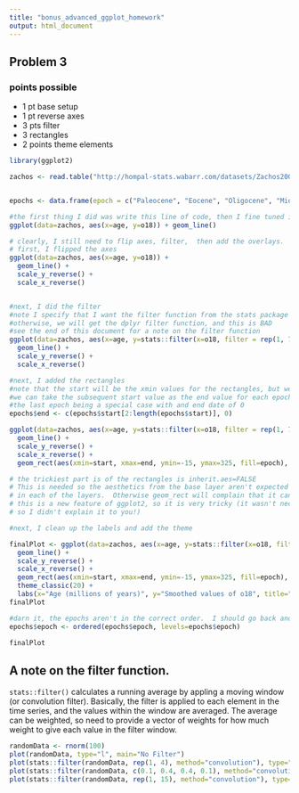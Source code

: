 ```yaml
---
title: "bonus_advanced_ggplot_homework"
output: html_document
---
```

## Problem 3

### points possible
*  1 pt base setup
*  1 pt reverse axes
*  3 pts filter
*  3 rectangles
*  2 points theme elements

```r
library(ggplot2)

zachos <- read.table("http://hompal-stats.wabarr.com/datasets/Zachos2001Climate.txt", header=TRUE)


epochs <- data.frame(epoch = c("Paleocene", "Eocene", "Oligocene", "Miocene", "Pliocene", "Pleistocene", "Holocene"), start = c(65, 58.8, 33.9, 23.03, 5.5, 1.8, 0.01))

#the first thing I did was write this line of code, then I fine tuned it
ggplot(data=zachos, aes(x=age, y=o18)) + geom_line()

# clearly, I still need to flip axes, filter,  then add the overlays.  We will get there.  Dont panic!
# first, I flipped the axes
ggplot(data=zachos, aes(x=age, y=o18)) + 
  geom_line() + 
  scale_y_reverse() + 
  scale_x_reverse()


#next, I did the filter
#note I specify that I want the filter function from the stats package like this stats::filter
#otherwise, we will get the dplyr filter function, and this is BAD
#see the end of this document for a note on the filter function
ggplot(data=zachos, aes(x=age, y=stats::filter(x=o18, filter = rep(1, 70), method="convolution"))) + 
  geom_line() + 
  scale_y_reverse() + 
  scale_x_reverse()

#next, I added the rectangles
#note that the start will be the xmin values for the rectangles, but we need the xmax values.
#we can take the subsequent start value as the end value for each epoch
#the last epoch being a special case with and end date of 0
epochs$end <- c(epochs$start[2:length(epochs$start)], 0)

ggplot(data=zachos, aes(x=age, y=stats::filter(x=o18, filter = rep(1, 70), method="convolution"))) + 
  geom_line() + 
  scale_y_reverse() + 
  scale_x_reverse() + 
  geom_rect(aes(xmin=start, xmax=end, ymin=-15, ymax=325, fill=epoch), alpha=0.3, data=epochs, inherit.aes=FALSE)

# the trickiest part is of the rectangles is inherit.aes=FALSE
# This is needed so the aesthetics from the base layer aren't expected
# in each of the layers.  Otherwise geom_rect will complain that it can't find 'age' or `o181
# this is a new feature of ggplot2, so it is very tricky (it wasn't necessary when I wrote this question
# so I didn't explain it to you!)

#next, I clean up the labels and add the theme

finalPlot <- ggplot(data=zachos, aes(x=age, y=stats::filter(x=o18, filter = rep(1, 70), method="convolution"))) + 
  geom_line() + 
  scale_y_reverse() + 
  scale_x_reverse() + 
  geom_rect(aes(xmin=start, xmax=end, ymin=-15, ymax=325, fill=epoch), alpha=0.3, data=epochs, inherit.aes=FALSE) + 
  theme_classic(20) + 
  labs(x="Age (millions of years)", y="Smoothed values of o18", title="Temperature Proxy (o18) Through Geological Time")
finalPlot

#darn it, the epochs aren't in the correct order.  I should go back and make epoch an ordered factor
epochs$epoch <- ordered(epochs$epoch, levels=epochs$epoch)

finalPlot

```

## A note on the filter function. 

`stats::filter()` calculates a running average by appling a moving window (or convolution filter).  Basically, the filter is applied to each element in the time series, and the values within the window are averaged.  The average can be weighted, so need to provide a vector of weights for how much weight to give each value in the filter window. 

```r
randomData <- rnorm(100)
plot(randomData, type="l", main="No Filter")
plot(stats::filter(randomData, rep(1, 4), method="convolution"), type="l", main="Filter with window of 4, all with equal weight")
plot(stats::filter(randomData, c(0.1, 0.4, 0.4, 0.1), method="convolution"), type="l", main="Filter with window of 4, giving more weight to nearby values")
plot(stats::filter(randomData, rep(1, 15), method="convolution"), type="l", main="Filter with window of 15, equal weight")
```
    